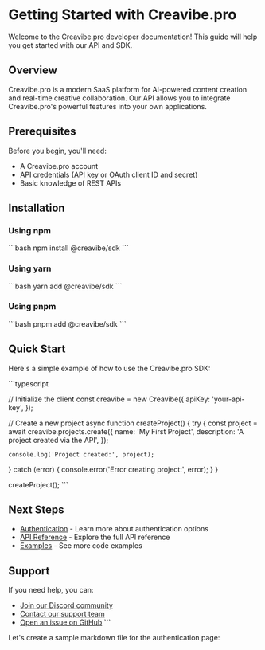 # Getting Started with Creavibe.pro

Welcome to the Creavibe.pro developer documentation! This guide will help you get started with our API and SDK.

## Overview

Creavibe.pro is a modern SaaS platform for AI-powered content creation and real-time creative collaboration. Our API allows you to integrate Creavibe.pro's powerful features into your own applications.

## Prerequisites

Before you begin, you'll need:

- A Creavibe.pro account
- API credentials (API key or OAuth client ID and secret)
- Basic knowledge of REST APIs

## Installation

### Using npm

\`\`\`bash
npm install @creavibe/sdk
\`\`\`

### Using yarn

\`\`\`bash
yarn add @creavibe/sdk
\`\`\`

### Using pnpm

\`\`\`bash
pnpm add @creavibe/sdk
\`\`\`

## Quick Start

Here's a simple example of how to use the Creavibe.pro SDK:

\`\`\`typescript

// Initialize the client
const creavibe = new Creavibe({
  apiKey: 'your-api-key',
});

// Create a new project
async function createProject() {
  try {
    const project = await creavibe.projects.create({
      name: 'My First Project',
      description: 'A project created via the API',
    });
    
    console.log('Project created:', project);
  } catch (error) {
    console.error('Error creating project:', error);
  }
}

createProject();
\`\`\`

## Next Steps

- [Authentication](/docs/authentication) - Learn more about authentication options
- [API Reference](/docs/api-reference) - Explore the full API reference
- [Examples](/docs/examples) - See more code examples

## Support

If you need help, you can:

- [Join our Discord community](https://discord.gg/creavibe)
- [Contact our support team](mailto:support@creavibe.pro)
- [Open an issue on GitHub](https://github.com/creavibe/sdk/issues)
\`\`\`

Let's create a sample markdown file for the authentication page:
